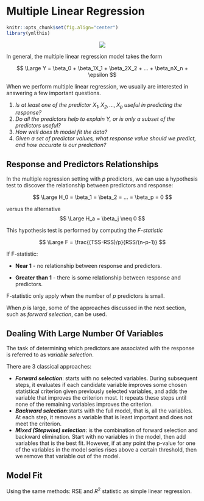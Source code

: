 # Multiple Linear Regression

```r
knitr::opts_chunk$set(fig.align="center")
library(ymlthis)
```

<center>![](img/illos/02-mlg.png)</center>

In general, the multiple linear regression model takes the form

:::formula
$$
\Large Y = \beta_0 + \beta_1X_1 + \beta_2X_2 + ... + \beta_nX_n + \epsilon
$$
:::

When we perform multiple linear regression, we usually are interested in answering a few important questions.

1. *Is at least one of the predictor $X_1, X_2,...,X_p$ useful in predicting the response?*
2. *Do all the predictors help to explain $Y$, or is only a subset of the predictors useful?*
3. *How well does th model fit the data?*
4. *Given a set of predictor values, what response value should we predict, and how accurate is our prediction?*



## Response and Predictors Relationships


In the multiple regression setting with $p$ predictors, we can use a hypothesis test to discover the relationship between predictors and response:

$$
\Large H_0 = \beta_1 = \beta_2 = ... = \beta_p = 0
$$

versus the alternative
$$
\Large H_a = \beta_j \neq 0 
$$

This hypothesis test is performed by computing the *F-statistic*

:::formula
$$
\Large F = \frac{(TSS-RSS)/p}{RSS/(n-p-1)}
$$
:::

If F-statistic:

* **Near 1** - no relationship between response and predictors.

* **Greater than 1** - there is some relationship between response and predictors.

:::tip
   F-statistic only apply when the number of $p$ predictors is small.
   
   When *p* is large, some of the approaches discussed in the next section, such as *forward selection*, can be used.
:::

## Dealing With Large Number Of Variables

The task of determining which predictors are associated with the response is referred to as *variable selection*. 

There are 3 classical approaches:

* ***Forward selection***: starts with no selected variables. During subsequent steps, it evaluates if each candidate variable improves some chosen statistical criterion given previously selected variables, and adds the variable that improves the criterion most. It repeats these steps until none of the remaining variables improves the criterion.
* ***Backward selection***:starts with the full model, that is, all the variables. At each step, it removes a variable that is least important and does not meet the criterion.
* ***Mixed (Stepwise) selection***: is the combination of forward selection and backward elimination. Start with no variables in the model, then add variables that is the best fit. However, if at any point the p-value for one of the variables in the model series rises above a certain threshold, then we remove that variable out of the model.



## Model Fit

Using the same methods: RSE and $R^2$ statistic as simple linear regression.